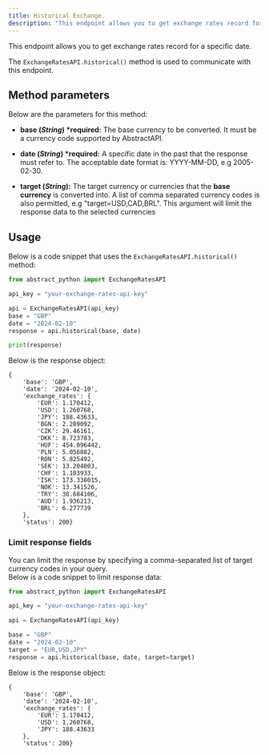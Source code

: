 ```yaml
---
title: Historical Exchange.
description: "This endpoint allows you to get exchange rates record for a specific date"
---
```


This endpoint allows you to get exchange rates record for a specific date.

The `ExchangeRatesAPI.historical()` method is used to communicate with this endpoint.

## Method parameters

Below are the parameters for this method:

- **base (_String_) \*required:** The base currency to be converted. It must be a currency code supported by AbstractAPI.

- **date (_String_) \*required:** A specific date in the past that the response must refer to. The acceptable
  date format is: YYYY-MM-DD, e.g 2005-02-30.

- **target (_String_):** The target currency or currencies that the **base currency** is converted
  into. A list of comma separated currency codes is also permitted, e.g "target=USD,CAD,BRL".
  This argument will limit the response data to the selected currencies

## Usage

Below is a code snippet that uses the `ExchangeRatesAPI.historical()` method:

```python
from abstract_python import ExchangeRatesAPI

api_key = "your-exchange-rates-api-key"

api = ExchangeRatesAPI(api_key)
base = "GBP"
date = "2024-02-10"
response = api.historical(base, date)

print(response)

```

Below is the response object:

```
{
    'base': 'GBP',
    'date': '2024-02-10',
    'exchange_rates': {
        'EUR': 1.170412,
        'USD': 1.260768,
        'JPY': 188.43633,
        'BGN': 2.289092,
        'CZK': 29.46161,
        'DKK': 8.723783,
        'HUF': 454.096442,
        'PLN': 5.056882,
        'RON': 5.825492,
        'SEK': 13.204003,
        'CHF': 1.103933,
        'ISK': 173.338015,
        'NOK': 13.341526,
        'TRY': 38.684106,
        'AUD': 1.936213,
        'BRL': 6.277739
    },
    'status': 200}
```

### Limit response fields

You can limit the response by specifying a comma-separated list of target currency codes in your query.  
Below is a code snippet to limit response data:

```python
from abstract_python import ExchangeRatesAPI

api_key = "your-exchange-rates-api-key"

api = ExchangeRatesAPI(api_key)

base = "GBP"
date = "2024-02-10"
target = "EUR,USD,JPY"
response = api.historical(base, date, target=target)

```

Below is the response object:

```
{
    'base': 'GBP',
    'date': '2024-02-10',
    'exchange_rates': {
        'EUR': 1.170412,
        'USD': 1.260768,
        'JPY': 188.43633
    },
    'status': 200}
```
